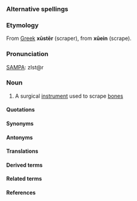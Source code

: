 ===Alternative spellings===

===Etymology===

From [[Greek]] '''xūstēr''' (scraper), from '''xūein''' (scrape).

===Pronunciation===

[[SAMPA]]: zIst@r

===Noun===

# A surgical [[instrument]] used to scrape [[bone]]s

====Quotations====

====Synonyms====

====Antonyms====

====Translations====

====Derived terms====

====Related terms====

====References====